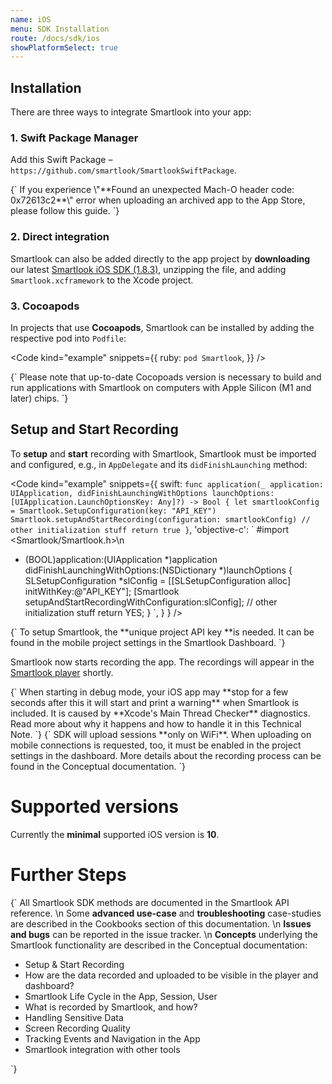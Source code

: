 ```yaml
---
name: iOS
menu: SDK Installation
route: /docs/sdk/ios
showPlatformSelect: true
---
```



<Title>iOS SDK Installation</Title>

## Installation

There are three ways to integrate Smartlook into your app:

### 1. Swift Package Manager

Add this Swift Package – `https://github.com/smartlook/SmartlookSwiftPackage`.

<TextBlock kind="important">
{`
If you experience \"**Found an unexpected Mach-O header code: 0x72613c2**\" error when uploading an archived app to the App Store, please follow <Link to="/docs/sdk/cookbooks/swift-package-app-store-mach-o-error">this guide</Link>.
`}
</TextBlock>

### 2. Direct integration

Smartlook can also be added directly to the app project by **downloading** our latest [Smartlook iOS SDK (1.8.3)](https://sdk.smartlook.com/ios/smartlook-ios-sdk-1.8.3.50.zip), unzipping the file, and adding `Smartlook.xcframework` to the Xcode project.

### 3. Cocoapods 

In projects that use **Cocoapods**, Smartlook can be installed by adding the respective pod into `Podfile`:

<Code
  kind="example"
  snippets={{
    ruby: `
pod Smartlook
`,
  }}
/>

<TextBlock kind="important">
{`
Please note that up-to-date Cocopoads version is necessary to build and run applications with Smartlook on computers with Apple Silicon (M1 and later) chips.
`}
</TextBlock>

## Setup and Start Recording

To **setup** and **start** recording with Smartlook, Smartlook must be imported and configured, e.g., in `AppDelegate` and its `didFinishLaunching` method:

<Code
  kind="example"
  snippets={{
      swift: `
func application(_ application: UIApplication, didFinishLaunchingWithOptions launchOptions: [UIApplication.LaunchOptionsKey: Any]?) -> Bool {
  let smartlookConfig = Smartlook.SetupConfiguration(key: "API_KEY")
  Smartlook.setupAndStartRecording(configuration: smartlookConfig)
  // other initialization stuff
  return true
}
      `,
      'objective-c': `
#import <Smartlook/Smartlook.h>\n
- (BOOL)application:(UIApplication *)application didFinishLaunchingWithOptions:(NSDictionary *)launchOptions {
  SLSetupConfiguration *slConfig = [[SLSetupConfiguration alloc] initWithKey:@"API_KEY"];
  [Smartlook setupAndStartRecordingWithConfiguration:slConfig];
  // other initialization stuff
  return YES;
}
      `,
    }
  }
/>

<TextBlock kind="important">
{`
To setup Smartlook, the **unique project API key **is needed. It can be found in the mobile project settings in the <Link to="https://app.smartlook.com/settings/projects">Smartlook Dashboard</Link>.
`}
</TextBlock>

Smartlook now starts recording the app. The recordings will appear in the [Smartlook player](https://app.smartlook.com/) shortly.

<TextBlock kind="important">
{`
When starting in debug mode, your iOS app may **stop for a few seconds after this it will start and print a warning** when Smartlook is included.  
It is caused by **Xcode's Main Thread Checker** diagnostics. Read more about why it happens and how to handle it in this <Link to="/docs/sdk/cookbooks/ios-main-thread-check-warning">Technical Note</Link>.
`}
</TextBlock>

<TextBlock kind="important">
{`
SDK will upload sessions **only on WiFi**. When uploading on mobile connections is requested, too, it must be enabled in the project settings in the dashboard. More details about the recording process can be found in the <Link to="/docs/sdk/conceptual/when-the-recordings-appear-in-dashboard">Conceptual documentation</Link>.
`}
</TextBlock>

# Supported versions

Currently the **minimal** supported iOS version is **10**.

# Further Steps

<TextBlock>{`
All Smartlook SDK methods are documented in the <Link to="/docs/sdk/api-reference" platform="ios">Smartlook API reference</Link>.
\n
Some **advanced use-case** and **troubleshooting** case-studies are described in the Cookbooks section of this documentation.
\n
**Issues and bugs** can be reported in the <Link to="https://github.com/smartlook/smartlook-mobile-issue-tracker">issue tracker</Link>.
\n
**Concepts** underlying the Smartlook functionality are described in the Conceptual documentation:
* <Link to="/docs/sdk/conceptual/setup-and-start-recording" platform="android">Setup & Start Recording</Link>
* <Link to="/docs/sdk/conceptual/when-the-recordings-appear-in-dashboard" platform="android">How are the data recorded and uploaded to be visible in the player and dashboard?</Link>
* <Link to="/docs/sdk/conceptual/life-cycle-session-user" platform="android">Smartlook Life Cycle in the App, Session, User</Link>
* <Link to="/docs/sdk/conceptual/what-and-how-is-recorded" platform="android">What is recorded by Smartlook, and how?</Link>
* <Link to="/docs/sdk/conceptual/handling-sensitive-data" platform="android">Handling Sensitive Data</Link>
* <Link to="/docs/sdk/conceptual/screen-recording-quality" platform="android">Screen Recording Quality</Link>
* Tracking <Link to="/docs/sdk/conceptual/event-tracking" platform="android">Events</Link> and <Link to="/docs/sdk/conceptual/recording-navigation" platform="android">Navigation</Link> in the App
* <Link to="/docs/sdk/conceptual/integrating-with-other-tools" platform="android">Smartlook integration with other tools</Link>
`}</TextBlock>


